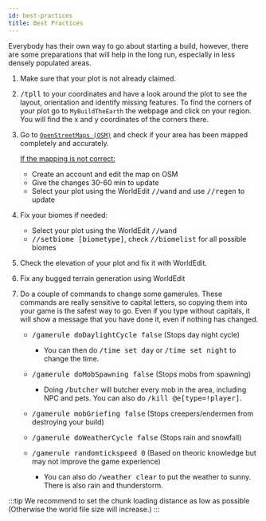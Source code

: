 ```yaml
---
id: best-practices
title: Best Practices
---
```


Everybody has their own way to go about starting a build, however, there are some preparations that will help in the long run, especially in less densely populated areas.
1. Make sure that your plot is not already claimed.
2. <kbd>/tpll</kbd> to your coordinates and have a look around the plot to see the layout, orientation and identify missing features. To find the corners of your plot go to <code>MyBuildTheEarth</code> the webpage and click on your region. You will find the x and y coordinates of the corners there.
3. Go to [`OpenStreetMaps (OSM)`](https://www.openstreetmap.org/) and check if your area has been mapped completely and accurately.

   <u>If the mapping is not correct:</u> 

   - Create an account and edit the map on OSM
   - Give the changes 30-60 min to update
   - Select your plot using the WorldEdit <kbd>//wand</kbd> and use <kbd>//regen</kbd> to update

4. Fix your biomes if needed:
    - Select your plot using the WorldEdit <kbd>//wand</kbd>
    - <kbd>//setbiome [biometype]</kbd>, check <kbd>//biomelist</kbd> for all possible biomes
5. Check the elevation of your plot and fix it with WorldEdit.
6. Fix any bugged terrain generation using WorldEdit
7. Do a couple of commands to change some gamerules. These commands are really sensitive to capital letters, so copying them into your game is the safest way to go. Even if you type without capitals, it will show a message that you have done it, even if nothing has changed.

    * <kbd>/gamerule doDaylightCycle false</kbd> (Stops day night cycle)

        - You can then do <kbd>/time set day</kbd> or <kbd>/time set night</kbd> to change the time.

    * <kbd>/gamerule doMobSpawning false</kbd> (Stops mobs from spawning)

        - Doing <kbd>/butcher</kbd> will butcher every mob in the area, including NPC and pets. You can also do <kbd>/kill @e[type=!player]</kbd>.

    * <kbd>/gamerule mobGriefing false</kbd> (Stops creepers/endermen from destroying your build)
    * <kbd>/gamerule doWeatherCycle false</kbd> (Stops rain and snowfall)
    * <kbd>/gamerule randomtickspeed 0</kbd> (Based on theoric knowledge but may not improve the game experience)

        - You can also do <kbd>/weather clear</kbd> to put the weather to sunny. There is also rain and thunderstorm.

:::tip
We recommend to set the chunk loading distance as low as possible (Otherwise the world file size will increase.)
:::